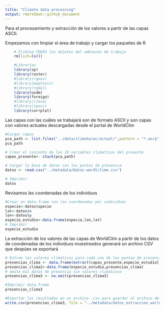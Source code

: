 ```yaml
---
title: "Climate data processing"
output: rmarkdown::github_document
---
```


Para el procesamiento y extracción de los valores a partir de las capas ASCII.

Empezamos con limpiar el área de trabajo y cargar los paquetes de R

```r
    # Elimina TODOS los objetos del ambiente de trabajo
    rm(list=ls()) 

    #Librerias
    library(sp)
    library(raster)
    #library(rgeos)
    #library(maptools)
    #library(rgdal)
    library(usdm)
    library(foreign)
    #library(rJava)
    #library(spocc)
    library(corrplot)
```

Las capas con las cuáles se trabajará son de formato ASCII y son capas con valores actuales descargadas desde el portal de WorldClim

```r
#Cargar capas
pca_path <- list.files("../data/climate/wc/actual/",pattern = "*.asc$",full.names = T)
pca_path

# Crear el conjunto de las 19 variables climaticas del presente
capas_presente<- stack(pca_path)

# Cargar la base de datos con los puntos de presencia
datos <- read.csv("../metadata/Datos-wordlclime.csv")

# Imprimir 
datos
```

Revisamos las coordenadas de los individuos

```r
#Crear un data.frame con las coordenadas por individuos
especie<-datos$specie
lat<-datos$x
lon<-datos$y
especie_estudio<-data.frame(especie,lon,lat)
# Imprimir 
especie_estudio

```

La extracción de los valores de las capas de WorldClim a partir de los datos de coordenadas de los individuos muestreados generará un archivo CSV que despúes se exportará

```r
# Extrae los valores climaticos para cada uno de los puntos de presencia
presencias_clima <- data.frame(extract(capas_presente,especie_estudio[,2:3]))
presencias_clima2<-data.frame(especie_estudio,presencias_clima)
# omite mis datos de presencia sin valores climaticos
presencias_clima3 <- na.omit(presencias_clima2)

#Imprimir data.frame
presencias_clima3

#Exportar los resultados en un archivo .csv para guardar el archivo de puntos
write.csv(presencias_clima3, file = "../metadata/datos_extraccion_worldClim.csv")
```

